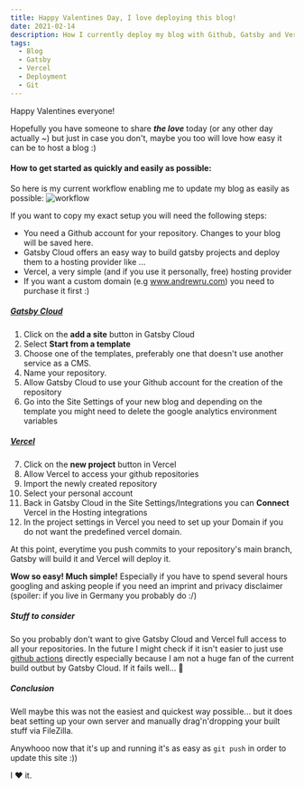 ```yaml
---
title: Happy Valentines Day, I love deploying this blog!
date: 2021-02-14
description: How I currently deploy my blog with Github, Gatsby and Vercel.
tags:
  - Blog
  - Gatsby
  - Vercel
  - Deployment
  - Git
---
```


Happy Valentines everyone!

Hopefully you have someone to share _**the love**_ today (or any other day actually ~) but just in case you don't, maybe you too will
love how easy it can be to host a blog :)

#### How to get started as quickly and easily as possible:

So here is my current workflow enabling me to update my blog as easily as possible:
![workflow](./workflow.png)

If you want to copy my exact setup you will need the following steps:
- You need a Github account for your repository. Changes to your blog will be saved here.
- Gatsby Cloud offers an easy way to build gatsby projects and deploy them to a hosting provider like ...
- Vercel, a very simple (and if you use it personally, free) hosting provider
- If you want a custom domain (e.g www.andrewru.com) you need to purchase it first :)

##### [Gatsby Cloud](https://www.gatsbyjs.com/cloud/)

1. Click on the **add a site** button in Gatsby Cloud
2. Select **Start from a template**
3. Choose one of the templates, preferably one that doesn't use another service as a CMS.
4. Name your repository.
5. Allow Gatsby Cloud to use your Github account for the creation of the repository
6. Go into the Site Settings of your new blog and depending on the template you might need to delete the google analytics environment variables

##### [Vercel](https://vercel.com/)

7. Click on the **new project** button in Vercel
8. Allow Vercel to access your github repositories
9. Import the newly created repository
10. Select your personal account
11. Back in Gatsby Cloud in the Site Settings/Integrations you can **Connect** Vercel in the Hosting integrations
12. In the project settings in Vercel you need to set up your Domain if you do not want the predefined vercel domain.

At this point, everytime you push commits to your repository's main branch, Gatsby will build it and Vercel will deploy it.

**Wow so easy! Much simple!** Especially if you have to spend several hours googling and asking people if you need
an imprint and privacy disclaimer (spoiler: if you live in Germany you probably do :/)

##### Stuff to consider
So you probably don't want to give Gatsby Cloud and Vercel full access to all your repositories.
In the future I might check if it isn't easier to just use [github actions](https://github.com/features/actions) directly
especially because I am not a huge fan of the current build outbut by Gatsby Cloud. If it fails well... 🤷

##### Conclusion
Well maybe this was not the easiest and quickest way possible... but it does beat setting up your own server and
manually drag'n'dropping your built stuff via FileZilla.

Anywhooo now that it's up and running it's as easy as ```git push``` in order to update this site :))

I ❤ it.